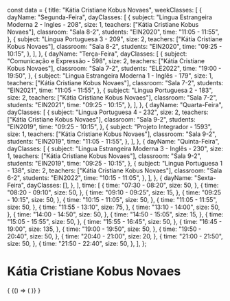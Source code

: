 const data = {
  title: "Kátia Cristiane Kobus Novaes",
  weekClasses: [
    {
      dayName: "Segunda-Feira",
      dayClasses: [
        {
          subject: "Lingua Estrangeira Moderna 2 - Ingles - 208",
          size: 1,
          teachers: ["Kátia Cristiane Kobus Novaes"],
          classroom: "Sala 8-2",
          students: "EIN2020",
          time: "11:05 - 11:55",
        },
        {
          subject: "Lingua Portuguesa 3 - 209",
          size: 2,
          teachers: ["Kátia Cristiane Kobus Novaes"],
          classroom: "Sala 8-2",
          students: "EIN2020",
          time: "09:25 - 10:15",
        },
      ],
    },
    {
      dayName: "Terça-Feira",
      dayClasses: [
        {
          subject: "Comunicação e Expressão - 598",
          size: 2,
          teachers: ["Kátia Cristiane Kobus Novaes"],
          classroom: "Sala 7-2",
          students: "ELE2022",
          time: "19:00 - 19:50",
        },
        {
          subject: "Lingua Estrangeira Moderna 1 - Inglês - 179",
          size: 1,
          teachers: ["Kátia Cristiane Kobus Novaes"],
          classroom: "Sala 7-2",
          students: "EIN2021",
          time: "11:05 - 11:55",
        },
        {
          subject: "Lingua Portuguesa 2 - 183",
          size: 2,
          teachers: ["Kátia Cristiane Kobus Novaes"],
          classroom: "Sala 7-2",
          students: "EIN2021",
          time: "09:25 - 10:15",
        },
      ],
    },
    {
      dayName: "Quarta-Feira",
      dayClasses: [
        {
          subject: "Lingua Portuguesa 4 - 232",
          size: 2,
          teachers: ["Kátia Cristiane Kobus Novaes"],
          classroom: "Sala 9-2",
          students: "EIN2019",
          time: "09:25 - 10:15",
        },
        {
          subject: "Projeto Integrador - 1593",
          size: 1,
          teachers: ["Kátia Cristiane Kobus Novaes"],
          classroom: "Sala 9-2",
          students: "EIN2019",
          time: "11:05 - 11:55",
        },
      ],
    },
    {
      dayName: "Quinta-Feira",
      dayClasses: [
        {
          subject: "Lingua Estrangeira Moderna 3 - Inglês - 230",
          size: 1,
          teachers: ["Kátia Cristiane Kobus Novaes"],
          classroom: "Sala 9-2",
          students: "EIN2019",
          time: "09:25 - 10:15",
        },
        {
          subject: "Lingua Portuguesa 1 - 138",
          size: 2,
          teachers: ["Kátia Cristiane Kobus Novaes"],
          classroom: "Sala 6-2",
          students: "EIN2022",
          time: "10:15 - 11:05",
        },
      ],
    },
    {
      dayName: "Sexta-Feira",
      dayClasses: [],
    },
  ],
  time: [
    {
      time: "07:30 - 08:20",
      size: 50,
    },
    {
      time: "08:20 - 09:10",
      size: 50,
    },
    {
      time: "09:10 - 09:25",
      size: 15,
    },
    {
      time: "09:25 - 10:15",
      size: 50,
    },
    {
      time: "10:15 - 11:05",
      size: 50,
    },
    {
      time: "11:05 - 11:55",
      size: 50,
    },
    {
      time: "11:55 - 13:10",
      size: 75,
    },
    {
      time: "13:10 - 14:00",
      size: 50,
    },
    {
      time: "14:00 - 14:50",
      size: 50,
    },
    {
      time: "14:50 - 15:05",
      size: 15,
    },
    {
      time: "15:05 - 15:55",
      size: 50,
    },
    {
      time: "15:55 - 16:45",
      size: 50,
    },
    {
      time: "16:45 - 19:00",
      size: 135,
    },
    {
      time: "19:00 - 19:50",
      size: 50,
    },
    {
      time: "19:50 - 20:40",
      size: 50,
    },
    {
      time: "20:40 - 21:00",
      size: 20,
    },
    {
      time: "21:00 - 21:50",
      size: 50,
    },
    {
      time: "21:50 - 22:40",
      size: 50,
    },
  ],
};

# Kátia Cristiane Kobus Novaes

<div>
  {
    <BrowserOnly>
      {() => (
        <Grid
          title={data.title}
          weekClasses={data.weekClasses}
          time={data.time}
        />
      )}
    </BrowserOnly>
  }
</div>
